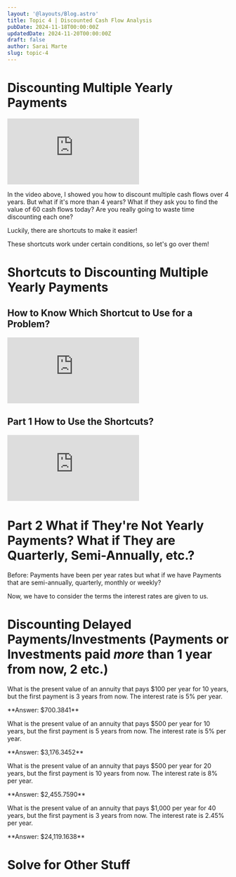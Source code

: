 ```yaml
---
layout: '@layouts/Blog.astro'
title: Topic 4 | Discounted Cash Flow Analysis  
pubDate: 2024-11-18T00:00:00Z 
updatedDate: 2024-11-20T00:00:00Z 
draft: false
author: Sarai Marte
slug: topic-4
---
```



# Discounting Multiple Yearly Payments

<iframe src="https://www.youtube.com/embed/eRa5skdBc9Q?si=3Opt6zWTcANsR7hi" title="YouTube video player" frameborder="0" allow="accelerometer; autoplay; clipboard-write; encrypted-media; gyroscope; picture-in-picture; web-share" referrerpolicy="strict-origin-when-cross-origin" allowfullscreen></iframe>

In the video above, I showed you how to discount multiple cash flows over 4 years. But what if it's more than 4 years? What if they ask you to find the value of 60 cash flows today? Are you really going to waste time discounting each one?

Luckily, there are shortcuts to make it easier!

These shortcuts work under certain conditions, so let's go over them!

# Shortcuts to Discounting Multiple Yearly Payments

## How to Know Which Shortcut to Use for a Problem? 

<iframe src="https://www.youtube.com/embed/_0U6jWpBesQ?si=6vp-UCjjzR2aeJmL" title="YouTube video player" frameborder="0" allow="accelerometer; autoplay; clipboard-write; encrypted-media; gyroscope; picture-in-picture; web-share" referrerpolicy="strict-origin-when-cross-origin" allowfullscreen></iframe>

## Part 1 How to Use the Shortcuts?

<iframe src="https://www.youtube.com/embed/Gq9TSy7ULVs?si=Wr3kj6ETmItHN-eH" title="YouTube video player" frameborder="0" allow="accelerometer; autoplay; clipboard-write; encrypted-media; gyroscope; picture-in-picture; web-share" referrerpolicy="strict-origin-when-cross-origin" allowfullscreen></iframe>

# Part 2 What if They're Not Yearly Payments? What if They are Quarterly, Semi-Annually, etc.?

Before: Payments have been per year rates but what if we have Payments that are semi-annually, quarterly, monthly or weekly?

Now, we have to consider the terms the interest rates are given to us.

# Discounting Delayed Payments/Investments (Payments or Investments paid *more* than 1 year from now, 2 etc.)

<Problem n = "1">

What is the present value of an annuity that pays $100 per year for 10 years, but the first payment is 3 years from now. The interest rate is 5% per year.

</Problem>

<Solution>
**Answer: $700.3841**
</Solution>


<Problem n = "2">

What is the present value of an annuity that pays $500 per year for 10 years, but the first payment is 5 years from now. The interest rate is 5% per year.

</Problem>

<Solution>
**Answer: $3,176.3452**
</Solution>


<Problem n = "3">

What is the present value of an annuity that pays $500 per year for 20 years, but the first payment is 10 years from now. The interest rate is 8% per year.

</Problem>

<Solution>
**Answer: $2,455.7590**
</Solution>

<Problem n = "4">

What is the present value of an annuity that pays $1,000 per year for 40 years, but the first payment is 3 years from now. The interest rate is 2.45% per year.

</Problem>

<Solution>
**Answer: $24,119.1638**
</Solution>

# Solve for Other Stuff 

